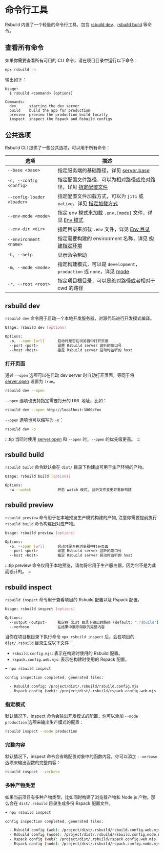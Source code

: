 # 命令行工具

Rsbuild 内置了一个轻量的命令行工具，包含 [rsbuild dev](#rsbuild-dev)、[rsbuild build](#rsbuild-build) 等命令。

## 查看所有命令

如果你需要查看所有可用的 CLI 命令，请在项目目录中运行以下命令：

```bash
npx rsbuild -h
```

输出如下：

```text
Usage:
  $ rsbuild <command> [options]

Commands:
  dev      starting the dev server
  build    build the app for production
  preview  preview the production build locally
  inspect  inspect the Rspack and Rsbuild configs
```

## 公共选项

Rsbuild CLI 提供了一些公共选项，可以用于所有命令：

| 选项                       | 描述                                                                                                              |
| -------------------------- | ----------------------------------------------------------------------------------------------------------------- |
| `--base <base>`            | 指定服务端的基础路径，详见 [server.base](/config/server/base)                                                     |
| `-c, --config <config>`    | 指定配置文件路径，可以为相对路径或绝对路径，详见 [指定配置文件](/guide/basic/configure-rsbuild#指定配置文件)      |
| `--config-loader <loader>` | 指定配置文件加载方式，可以为 `jiti` 或 `native`，详见 [指定加载方式](/guide/basic/configure-rsbuild#指定加载方式) |
| `--env-mode <mode>`        | 指定 env 模式来加载 `.env.[mode]` 文件，详见 [Env 模式](/guide/advanced/env-vars#env-模式)                        |
| `--env-dir <dir>`          | 指定目录来加载 `.env` 文件，详见 [Env 目录](/guide/advanced/env-vars#env-目录)                                    |
| `--environment <name>`     | 指定需要构建的 environment 名称，详见 [构建指定环境](/guide/advanced/environments#构建指定环境)                   |
| `-h, --help`               | 显示命令帮助                                                                                                      |
| `-m, --mode <mode>`        | 指定构建模式，可以是 `development`，`production` 或 `none`，详见 [mode](/config/mode)                             |
| `-r, --root <root>`        | 指定项目根目录，可以是绝对路径或者相对于 cwd 的路径                                                               |

## rsbuild dev

`rsbuild dev` 命令用于启动一个本地开发服务器，对源代码进行开发模式编译。

```bash
Usage: rsbuild dev [options]

Options:
  -o, --open [url]      启动时是否在浏览器中打开页面
  --port <port>         设置 Rsbuild server 监听的端口号
  --host <host>         指定 Rsbuild server 启动时监听的 host
```

### 打开页面

通过 `--open` 选项可以在启动 dev server 时自动打开页面，等同于将 [server.open](/config/server/open) 设置为 `true`。

```bash
rsbuild dev --open
```

`--open` 选项也支持指定需要打开的 URL 地址，比如：

```bash
rsbuild dev --open http://localhost:3000/foo
```

`--open` 选项也可以缩写为 `-o`：

```bash
rsbuild dev -o
```

:::tip
当同时使用 [server.open](/config/server/open) 和 `--open` 时，`--open` 的优先级更高。
:::

## rsbuild build

`rsbuild build` 命令默认会在 `dist/` 目录下构建出可用于生产环境的产物。

```bash
Usage: rsbuild build [options]

Options:
  -w --watch            开启 watch 模式, 监听文件变更并重新构建
```

## rsbuild preview

`rsbuild preview` 命令用于在本地预览生产模式构建的产物, 注意你需要提前执行 `rsbuild build` 命令构建出对应产物。

```bash
Usage: rsbuild preview [options]

Options:
  -o, --open [url]      启动时是否在浏览器中打开页面
  --port <port>         设置 Rsbuild server 监听的端口号
  --host <host>         指定 Rsbuild server 启动时监听的 host
```

:::tip
preview 命令仅用于本地预览，请勿将它用于生产服务器，因为它不是为此而设计的。
:::

## rsbuild inspect

`rsbuild inspect` 命令用于查看项目的 Rsbuild 配置以及 Rspack 配置。

```bash
Usage: rsbuild inspect [options]

Options:
  --output <output>     指定在 dist 目录下输出的路径 (default: ".rsbuild")
  --verbose             在结果中展示函数的完整内容
```

当你在项目根目录下执行命令 `npx rsbuild inspect` 后，会在项目的 `dist/.rsbuild` 目录生成以下文件：

- `rsbuild.config.mjs`: 表示在构建时使用的 Rsbuild 配置。
- `rspack.config.web.mjs`: 表示在构建时使用的 Rspack 配置。

```bash
➜ npx rsbuild inspect

config inspection completed, generated files:

  - Rsbuild config: /project/dist/.rsbuild/rsbuild.config.mjs
  - Rspack config (web): /project/dist/.rsbuild/rspack.config.web.mjs
```

### 指定模式

默认情况下，inspect 命令会输出开发模式的配置，你可以添加 `--mode production` 选项来输出生产模式的配置：

```bash
rsbuild inspect --mode production
```

### 完整内容

默认情况下，inspect 命令会省略配置对象中的函数内容，你可以添加 `--verbose` 选项来输出函数的完整内容：

```bash
rsbuild inspect --verbose
```

### 多种产物类型

如果当前项目有多种产物类型，比如同时构建了浏览器产物和 Node.js 产物，那么会在 `dist/.rsbuild` 目录生成多份 Rspack 配置文件。

```bash
➜ npx rsbuild inspect

config inspection completed, generated files:

  - Rsbuild config (web): /project/dist/.rsbuild/rsbuild.config.web.mjs
  - Rsbuild config (node): /project/dist/.rsbuild/rsbuild.config.node.mjs
  - Rspack config (web): /project/dist/.rsbuild/rspack.config.web.mjs
  - Rspack config (node): /project/dist/.rsbuild/rspack.config.node.mjs
```
